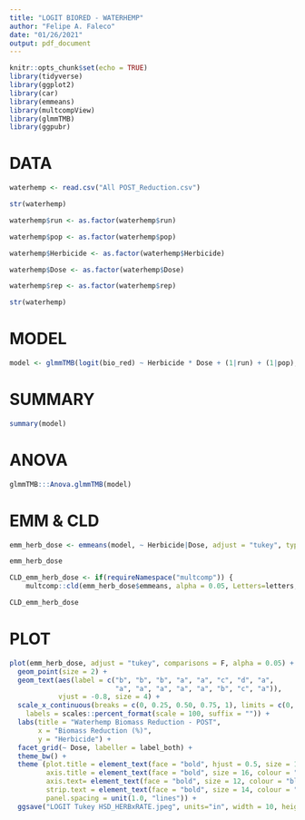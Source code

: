 ```yaml
---
title: "LOGIT BIORED - WATERHEMP"
author: "Felipe A. Faleco"
date: "01/26/2021"
output: pdf_document
---
```


```r

knitr::opts_chunk$set(echo = TRUE)
library(tidyverse)
library(ggplot2)
library(car)
library(emmeans)
library(multcompView)
library(glmmTMB)
library(ggpubr)

```


# DATA

```r

waterhemp <- read.csv("All POST_Reduction.csv")

str(waterhemp)

waterhemp$run <- as.factor(waterhemp$run)

waterhemp$pop <- as.factor(waterhemp$pop)

waterhemp$Herbicide <- as.factor(waterhemp$Herbicide)

waterhemp$Dose <- as.factor(waterhemp$Dose)

waterhemp$rep <- as.factor(waterhemp$rep)

str(waterhemp)

```


# MODEL

```r

model <- glmmTMB(logit(bio_red) ~ Herbicide * Dose + (1|run) + (1|pop), data = waterhemp, family = "gaussian")


```


# SUMMARY

```r

summary(model)

```


# ANOVA

```r

glmmTMB:::Anova.glmmTMB(model)

```


# EMM & CLD

```r

emm_herb_dose <- emmeans(model, ~ Herbicide|Dose, adjust = "tukey", type = "response", contr = "pairwise")

emm_herb_dose

CLD_emm_herb_dose <- if(requireNamespace("multcomp")) {
    multcomp::cld(emm_herb_dose$emmeans, alpha = 0.05, Letters=letters, adjust="tukey", reversed = TRUE)}

CLD_emm_herb_dose

```


# PLOT

```r


plot(emm_herb_dose, adjust = "tukey", comparisons = F, alpha = 0.05) + 
  geom_point(size = 2) +
  geom_text(aes(label = c("b", "b", "b", "a", "a", "c", "d", "a",
                          "a", "a", "a", "a", "a", "b", "c", "a")),
            vjust = -0.8, size = 4) +
  scale_x_continuous(breaks = c(0, 0.25, 0.50, 0.75, 1), limits = c(0, 1),
    labels = scales::percent_format(scale = 100, suffix = "")) +
  labs(title = "Waterhemp Biomass Reduction - POST", 
       x = "Biomass Reduction (%)", 
       y = "Herbicide") +
  facet_grid(~ Dose, labeller = label_both) +
  theme_bw() + 
  theme (plot.title = element_text(face = "bold", hjust = 0.5, size = 18, colour = "darkgreen"), 
         axis.title = element_text(face = "bold", size = 16, colour = "darkgreen"), 
         axis.text= element_text(face = "bold", size = 12, colour = "black"),
         strip.text = element_text(face = "bold", size = 14, colour = "black"),
         panel.spacing = unit(1.0, "lines")) +
  ggsave("LOGIT Tukey HSD_HERBxRATE.jpeg", units="in", width = 10, height = 4, dpi = 600)


```


